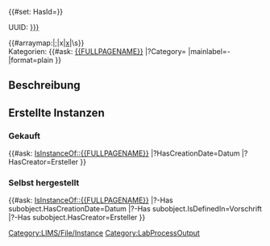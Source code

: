 <noinclude>{{OslTemplate:Helper/Docu/FormTemplate}}
{{OslTemplate:LIMS/Common/Template |id_postfix=ft}}
</noinclude>
<includeonly>
{{OslTemplate:LIMS/Common |File|Type|name={{{display_name|}}}}}{{#set: HasId={{PAGENAME}}}}

UUID: [[HasUuid::{{{uuid|{{OslTemplate:ID/UUID/Format/Normal |{{PAGENAME}}}}}}}]]

{{#arraymap:{{{category|}}}|;|x|[[x]]|\s}}</br>
Kategorien:
<!-- {{#arraymap:{{#replace:{{{category|}}}|Kategorie:|}}|;|x|[[:Category:x]]|}} -->
{{#ask: [[{{FULLPAGENAME}}]]
|?Category=
|mainlabel=-
|format=plain
}}
</br>

== Beschreibung ==
{{{description|}}}

== Erstellte Instanzen ==
=== Gekauft ===
{{#ask: [[Category:LIMS/File/Instance]] [[IsInstanceOf::{{FULLPAGENAME}}]]
|?HasCreationDate=Datum
|?HasCreator=Ersteller
}}

=== Selbst hergestellt ===
{{#ask: [[Category:LabProcessOutput]] [[IsInstanceOf::{{FULLPAGENAME}}]]
|?-Has subobject.HasCreationDate=Datum
|?-Has subobject.IsDefinedIn=Vorschrift
|?-Has subobject.HasCreator=Ersteller
}}

</includeonly>